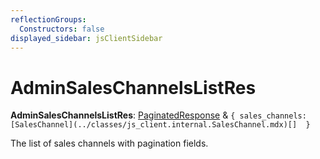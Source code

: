 ```yaml
---
reflectionGroups:
  Constructors: false
displayed_sidebar: jsClientSidebar
---
```



# AdminSalesChannelsListRes

 **AdminSalesChannelsListRes**: [PaginatedResponse](../interfaces/js_client.internal.PaginatedResponse.mdx) & ``{ sales_channels: [SalesChannel](../classes/js_client.internal.SalesChannel.mdx)[]  }``

The list of sales channels with pagination fields.
